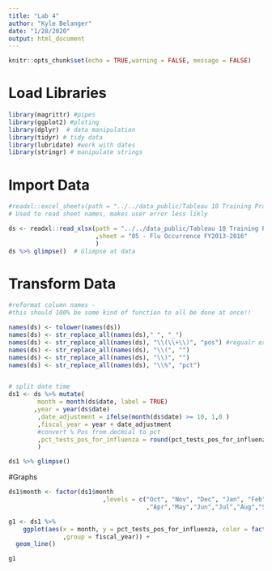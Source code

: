 ```yaml
---
title: "Lab 4"
author: "Kyle Belanger"
date: "1/28/2020"
output: html_document
---
```


```r
knitr::opts_chunk$set(echo = TRUE,warning = FALSE, message = FALSE)
```

# Load Libraries

```r
library(magrittr) #pipes
library(ggplot2) #ploting 
library(dplyr)  # data manipulation
library(tidyr) # tidy data
library(lubridate) #work with dates
library(stringr) # manipulate strings
```

# Import Data

```r
#readxl::excel_sheets(path = "../../data_public/Tableau 10 Training Practice Data.xlsx")  
# Used to read sheet names, makes user error less likly

ds <- readxl::read_xlsx(path = "../../data_public/Tableau 10 Training Practice Data.xlsx"
                        ,sheet = "05 - Flu Occurrence FY2013-2016"
                        )
ds %>% glimpse()  # Glimpse at data
```

# Transform Data

```r
#reformat column names - 
#this should 100% be some kind of function to all be done at once!!

names(ds) <- tolower(names(ds))
names(ds) <- str_replace_all(names(ds)," ", "_") 
names(ds) <- str_replace_all(names(ds), "\\(\\+\\)", "pos") #regualr experssion to match (+)
names(ds) <- str_replace_all(names(ds), "\\(", "")
names(ds) <- str_replace_all(names(ds), "\\)", "")
names(ds) <- str_replace_all(names(ds), "\\%", "pct")


# split date time
ds1 <- ds %>% mutate(
        month = month(ds$date, label = TRUE)
       ,year = year(ds$date)
        ,date_adjustment = ifelse(month(ds$date) >= 10, 1,0 )
        ,fiscal_year = year + date_adjustment
        #convert % Pos from decmial to pct
        ,pct_tests_pos_for_influenza = round(pct_tests_pos_for_influenza * 100, digits = 0)
        )

ds1 %>% glimpse()
```

#Graphs

```r
ds1$month <- factor(ds1$month
                          ,levels = c("Oct", "Nov", "Dec", "Jan", "Feb", "Mar"
                                      ,"Apr","May","Jun","Jul","Aug","Sep"))

g1 <- ds1 %>% 
    ggplot(aes(x = month, y = pct_tests_pos_for_influenza, color = factor(fiscal_year)
               ,group = fiscal_year)) +
  geom_line()

g1
```

